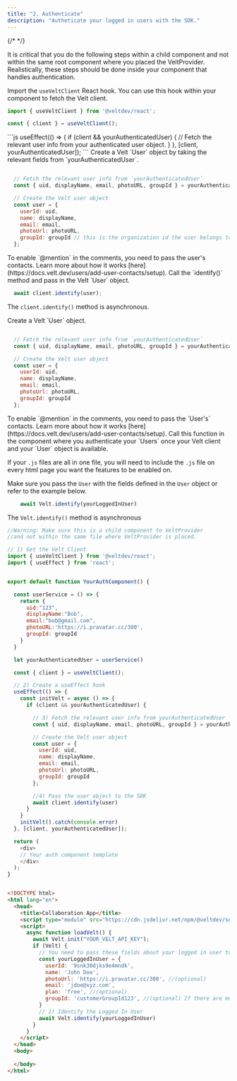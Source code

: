 ```yaml
---
title: "2. Authenticate"
description: "Autheticate your logged in users with the SDK."
---
```

{/* <script>var SUPERFLOW_TOOLBAR_API_KEY="aU1MxKP0rca2UXwKi8bl"; var SUPERFLOW_TOOLBAR_PROJECT_ID="8447060215973283";</script> */}


<Tabs>
  <Tab title="React / Next.js">

<Warning>It is critical that you do the following steps within a child component and not within the same root component where you placed the VeltProvider.</Warning>
<Info>Realistically, these steps should be done inside your component that handles authentication.</Info>

<Steps titleSize="h2">

<Step title="Get the Velt client">

Import the `useVeltClient` React hook. You can use this hook within your
component to fetch the Velt client. 
  
```js
import { useVeltClient } from '@veltdev/react';
```

```js
const { client } = useVeltClient();
```


</Step>

<Step title="Create a useEffect hook">
```js
  useEffect(() => {
    if (client && yourAuthenticatedUser) {
      // Fetch the relevant user info from your authenticated user object.
    }
  }, [client, yourAuthenticatedUser]);
```
</Step>

<Step title="Fetch relevant user info">
Create a Velt `User` object by taking the relevant fields from `yourAuthenticatedUser`.

```js

  // Fetch the relevant user info from `yourAuthenticatedUser`
  const { uid, displayName, email, photoURL, groupId } = yourAuthenticatedUser;

  // Create the Velt user object
  const user = {
    userId: uid,
    name: displayName,
    email: email,
    photoUrl: photoURL,
    groupId: groupId // this is the organization id the user belongs to.
  };
```

<Info>
To enable `@mention` in the comments, you need to pass the user's contacts. Learn more about how it works [here](https://docs.velt.dev/users/add-user-contacts/setup).
</Info>

</Step>

<Step title=" Pass the User object to the SDK">
Call the `identify()` method and pass in the Velt `User` object.

```js
  await client.identify(user);
```

<Info>The `client.identify()` method is asynchronous.</Info>

</Step>
</Steps>











  </Tab>
  <Tab title="HTML">

<Steps titleSize="h2">



<Step title="Fetch relevant user info">
Create a Velt `User` object.

```js

  // Fetch the relevant user info from `yourAuthenticatedUser`
  const { uid, displayName, email, photoURL, groupId } = yourAuthenticatedUser;

  // Create the Velt user object
  const user = {
    userId: uid,
    name: displayName,
    email: email,
    photoUrl: photoURL,
    groupId: groupId
  };
```

<Info>
To enable `@mention` in the comments, you need to pass the `User's` contacts. Learn more about how it works [here](https://docs.velt.dev/users/add-user-contacts/setup).
</Info>

</Step>

<Step title="Identify the Logged In User">
Call this function in the component where you authenticate your `Users` once your Velt client and your `User` object is available.

If your `.js` files are all in one file, you will need to include the `.js` file on every html page you want the features to be enabled on.

Make sure you pass the `User` with the fields defined in the `User` object or refer to the example below.


```js
    await Velt.identify(yourLoggedInUser)
```

<Info>The `Velt.identify()` method is asynchronous</Info>
</Step>


</Steps>

  </Tab>
</Tabs>

<RequestExample>

```js React / Next.js
//Warning: Make sure this is a child component to VeltProvider 
//and not within the same file where VeltProvider is placed.

// 1) Get the Velt Client
import { useVeltClient } from '@veltdev/react';
import { useEffect } from 'react';


export default function YourAuthComponent() {

  const userService = () => {
    return {
      uid:"123",
      displayName:"Bob",
      email:"bob@gmail.com",
      photoURL:'https://i.pravatar.cc/300',
      groupId: groupId
    }
  }

  let yourAuthenticatedUser = userService()

  const { client } = useVeltClient();

  // 2) Create a useEffect hook
  useEffect(() => {
    const initVelt = async () => {
      if (client && yourAuthenticatedUser) {

        // 3) Fetch the relevant user info from yourAuthenticatedUser
        const { uid, displayName, email, photoURL, groupId } = yourAuthenticatedUser;

        // Create the Velt user object
        const user = {
          userId: uid,
          name: displayName,
          email: email,
          photoUrl: photoURL,
          groupId: groupId
        };

        //4) Pass the user object to the SDK
        await client.identify(user)
      }
    }
    initVelt().catch(console.error)
  }, [client, yourAuthenticatedUser]);

  return (
    <div>
    // Your auth component template
    </div>
  );
}

```

```html HTML

<!DOCTYPE html>
<html lang="en">
  <head>
    <title>Collaboration App</title>
    <script type="module" src="https://cdn.jsdelivr.net/npm/@veltdev/sdk@1.0.11/velt.js" onload="loadVelt()"></script>
    <script>
      async function loadVelt() {
        await Velt.init("YOUR_VELT_API_KEY");
        if (Velt) {
          // You need to pass these fields about your logged in user to us.
          const yourLoggedInUser = {
            userId: '9snk30djks9e4mndk',
            name: 'John Doe',
            photoUrl: 'https://i.pravatar.cc/300', //(optional)
            email: 'jdoe@xyz.com',
            plan: 'free', //(optional)
            groupId: 'customerGroupId123', //(optional) If there are multiple users added to the same account, then use this to help us group them together in our system as well.
          }
          // 1) Identify the Logged In User
          await Velt.identify(yourLoggedInUser)
        }       
      }
    </script>
  </head>
  <body>
    
  </body>
</html>
```

</RequestExample>
